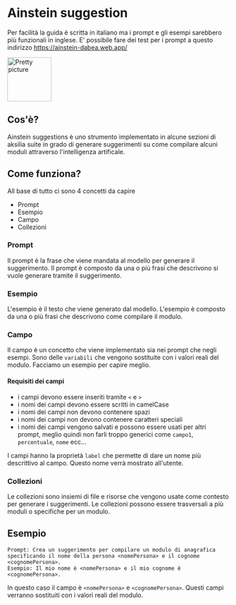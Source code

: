 # Ainstein suggestion

Per facilità la guida è scritta in italiano ma i prompt e gli esempi sarebbero più funzionali in inglese.
E' possibile fare dei test per i prompt a questo indirizzo https://ainstein-dabea.web.app/

<Image src="/assets/mount1.jpeg" alt="Pretty picture" width="100" height="100" />

## Cos'è?

Ainstein suggestions è uno strumento implementato in alcune sezioni di aksilia suite in grado di generare suggerimenti su come compilare alcuni moduli attraverso l'intelligenza artificale.

## Come funziona?

All base di tutto ci sono 4 concetti da capire

- Prompt
- Esempio
- Campo
- Collezioni

### Prompt
Il prompt è la frase che viene mandata al modello per generare il suggerimento. Il prompt è composto da una o più frasi che descrivono si vuole generare tramite il suggerimento.

### Esempio
L'esempio è il testo che viene generato dal modello. L'esempio è composto da una o più frasi che descrivono come compilare il modulo.

### Campo
Il campo è un concetto che viene implementato sia nei prompt che negli esempi. Sono delle `variabili` che vengono sostituite con i valori reali del modulo. Facciamo un esempio per capire meglio.

#### Requisiti dei campi

- i campi devono essere inseriti tramite `<` e `>`
- i nomi dei campi devono essere scritti in camelCase
- i nomi dei campi non devono contenere spazi
- i nomi dei campi non devono contenere caratteri speciali
- i nomi dei campi vengono salvati e possono essere usati per altri prompt, meglio quindi non farli troppo generici come `campo1`, `percentuale`, `nome` ecc...

I campi hanno la proprietà `label` che permette di dare un nome più descrittivo al campo. Questo nome verrà mostrato all'utente.

### Collezioni
Le collezioni sono insiemi di file e risorse che vengono usate come contesto per generare i suggerimenti. Le collezioni possono essere trasversali a più moduli o specifiche per un modulo.

## Esempio
```
Prompt: Crea un suggerimento per compilare un modulo di anagrafica specificando il nome della persona <nomePersona> e il cognome <cognomePersona>.
Esempio: Il mio nome è <nomePersona> e il mio cognome è <cognomePersona>.
```

In questo caso il campo è `<nomePersona>` e `<cognomePersona>`. Questi campi verranno sostituiti con i valori reali del modulo.